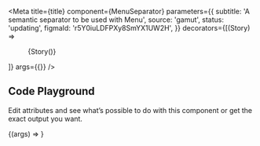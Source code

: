 
<Meta
  title={title}
  component={MenuSeparator}
  parameters={{
    subtitle: 'A semantic separator to be used with Menu',
    source: 'gamut',
    status: 'updating',
    figmaId: 'r5Y0iuLDFPXy8SmYX1UW2H',
  }}
  decorators={[(Story) => <Menu variant="active">{Story()}</Menu>]}
  args={{}}
/>

## Code Playground

Edit attributes and see what’s possible to do with this component or get the exact output you want.

<Canvas>
  <Story name="MenuSeparator">{(args) => <MenuSeparator {...args} />}</Story>
</Canvas>

<PropsTable story="MenuSeparator" />
